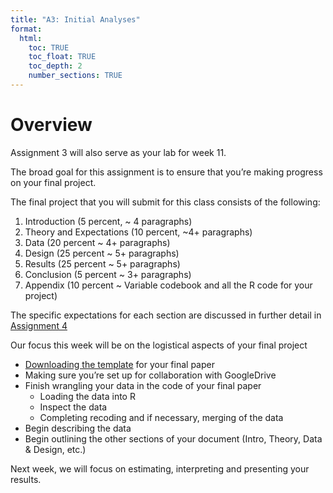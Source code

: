 ```yaml
---
title: "A3: Initial Analyses"
format:
  html:
    toc: TRUE
    toc_float: TRUE
    toc_depth: 2
    number_sections: TRUE
---
```


# Overview {.unnumbered}

Assignment 3 will also serve as your lab for week 11.

The broad goal for this assignment is to ensure that you're making progress on your final project.

The final project that you will submit for this class consists of the following:

1. Introduction (5 percent, ~ 4 paragraphs)
2. Theory and Expectations (10 percent, ~4+ paragraphs)
3. Data (20 percent ~ 4+ paragraphs)
4. Design (25 percent ~ 5+ paragraphs)
5. Results (25 percent ~ 5+ paragraphs)
6. Conclusion (5 percent ~ 3+ paragraphs)
7. Appendix (10 percent ~ Variable codebook and all the R code for your project)


The specific expectations for each section are discussed in further detail in [Assignment 4](/assignments/a4){target="blank"}


Our focus this week will be on the logistical aspects of your final project

- <a href="assignments/pols1600_paper_template.qmd" download >Downloading the template</a> for your final paper
- Making sure you're set up for collaboration with GoogleDrive
- Finish wrangling your data in the code of your final paper
  - Loading the data into R
  - Inspect the data
  - Completing recoding and if necessary, merging of the data
- Begin describing the data
- Begin outlining the other sections of your document (Intro, Theory, Data & Design, etc.)

Next week, we will focus on estimating, interpreting and presenting your results.

